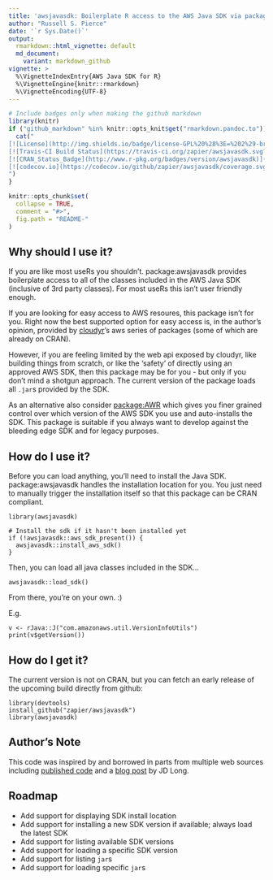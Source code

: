 ```yaml
---
title: 'awsjavasdk: Boilerplate R access to the AWS Java SDK via package:rJava'
author: "Russell S. Pierce"
date: '`r Sys.Date()`'
output:
  rmarkdown::html_vignette: default
  md_document:
    variant: markdown_github
vignette: >
  %\VignetteIndexEntry{AWS Java SDK for R}
  %\VignetteEngine{knitr::rmarkdown}
  %\VignetteEncoding{UTF-8}
---
```


```r
# Include badges only when making the github markdown
library(knitr)
if ("github_markdown" %in% knitr::opts_knit$get("rmarkdown.pandoc.to")) {
  cat("
[![License](http://img.shields.io/badge/license-GPL%20%28%3E=%202%29-brightgreen.svg?style=flat)](http://www.gnu.org/licenses/gpl-2.0.html)
[![Travis-CI Build Status](https://travis-ci.org/zapier/awsjavasdk.svg?branch=master)](https://travis-ci.org/zapier/awsjavasdk)
[![CRAN_Status_Badge](http://www.r-pkg.org/badges/version/awsjavasdk)](https://cran.r-project.org/package=awsjavasdk)
[![codecov.io](https://codecov.io/github/zapier/awsjavasdk/coverage.svg?branch=master)](https://codecov.io/github/zapier/awsjavasdk?branch=master)
")
}
```

```r
knitr::opts_chunk$set(
  collapse = TRUE,
  comment = "#>",
  fig.path = "README-"
)
```

## Why should I use it?

If you are like most useRs you shouldn't.  package:awsjavasdk provides boilerplate access to all of the classes included in the AWS Java SDK (inclusive of 3rd party classes).  For most useRs this isn't user friendly enough.

If you are looking for easy access to AWS resoures, this package isn't for you. Right now the best supported option for easy access is, in the author's opinion, provided by [cloudyr](https://cloudyr.github.io/packages/index.html)'s aws series of packages (some of which are already on CRAN).

However, if you are feeling limited by the web api exposed by cloudyr, like building things from scratch, or like the 'safety' of directly using an approved AWS SDK, then this package may be for you - but only if you don't mind a shotgun approach.  The current version of the package loads all `.jar`s provided by the SDK.

As an alternative also consider [package:AWR](https://cran.r-project.org/package=AWR) which gives you finer grained control over which version of the AWS SDK you use and auto-installs the SDK.  This package is suitable if you always want to develop against the bleeding edge SDK and for legacy purposes.

## How do I use it?

Before you can load anything, you'll need to install the Java SDK.  package:awsjavasdk handles the installation location for you.  You just need to manually trigger the installation itself so that this package can be CRAN compliant.

```
library(awsjavasdk)

# Install the sdk if it hasn't been installed yet
if (!awsjavasdk::aws_sdk_present()) {
  awsjavasdk::install_aws_sdk()
}
```

Then, you can load all java classes included in the SDK...
```
awsjavasdk::load_sdk()
```

From there, you're on your own. :)

E.g.
```
v <- rJava::J("com.amazonaws.util.VersionInfoUtils")
print(v$getVersion())
```

## How do I get it?

The current version is not on CRAN, but you can fetch an early release of the upcoming build directly from github:

```
library(devtools)
install_github("zapier/awsjavasdk")
library(awsjavasdk)
```

## Author's Note
This code was inspired by and borrowed in parts from multiple web sources including [published code](https://code.google.com/archive/p/segue/) and a [blog post](http://www.cerebralmastication.com/2010/11/controlling-amazon-web-services-using-rjava-and-the-aws-java-sdk/) by JD Long.

## Roadmap

* Add support for displaying SDK install location
* Add support for installing a new SDK version if available; always load the latest SDK
* Add support for listing available SDK versions
* Add support for loading a specific SDK version
* Add support for listing `jar`s
* Add support for loading specific `jar`s